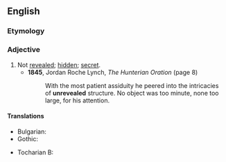 ==English==

===Etymology===
{{prefix|en|un|revealed}}

===Adjective===
{{en-adj|-}}

# Not [[revealed]]; [[hidden]]; [[secret]].
#* '''1845''', Jordan Roche Lynch, ''The Hunterian Oration'' (page 8)
#*: With the most patient assiduity he peered into the intricacies of '''unrevealed''' structure. No object was too minute, none too large, for his attention.

====Translations====
{{trans-top|not revealed}}
* Bulgarian: {{t|bg|неразкрит}}
* Gothic: {{t|got|𐌿𐌽𐌰𐌽𐌳𐌷𐌿𐌻𐌹𐌸𐍃}}
{{trans-mid}}
* Tocharian B: {{t|txb|apākätte}}
{{trans-bottom}}
